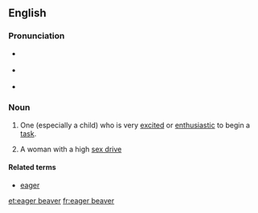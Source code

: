 {{was wotd|2009|January|26}}
==English==

===Pronunciation===
* {{a|UK}} {{IPA|/ˌiː.ɡə ˈbiː.və/}}
* {{a|US}} {{IPA|/ˌi.ɡɚ ˈbi.vɚ/}}
* {{audio|en-us-eager beaver.ogg|Audio (US)}}

===Noun===
{{en-noun|sg=[[eager]] [[beaver]]}}

# {{idiomatic|colloquial}} One (especially a child) who is very [[excited]] or [[enthusiastic]] to begin a [[task]].
# {{idiomatic|humorous}} A woman with a high [[sex drive]]

====Related terms====
* [[eager]]

[[et:eager beaver]]
[[fr:eager beaver]]
